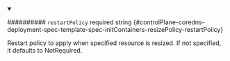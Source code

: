 
<details className="config-field" data-expandable="false" open>
<summary>

########## `restartPolicy` <span className="config-field-required" data-required="false">required</span> <span className="config-field-type">string</span> <span className="config-field-default"></span> <span className="config-field-enum"></span> {#controlPlane-coredns-deployment-spec-template-spec-initContainers-resizePolicy-restartPolicy}

Restart policy to apply when specified resource is resized.
If not specified, it defaults to NotRequired.

</summary>



</details>
